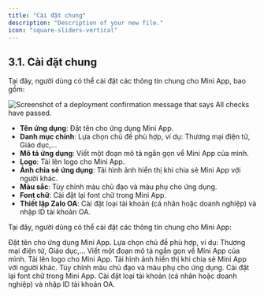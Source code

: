 ```yaml
---
title: "Cài đặt chung"
description: "Description of your new file."
icon: "square-sliders-vertical"
---
```


## **3.1. Cài đặt chung**

Tại đây, người dùng có thể cài đặt các thông tin chung cho Mini App, bao gồm:

<Frame>
  <img
    src="/general-settings.png"
    alt="Screenshot of a deployment confirmation message that says All checks have passed."
    style={{ borderRadius:"0.5rem" }}
    title=""
  />
</Frame>

- **Tên ứng dụng**: Đặt tên cho ứng dụng Mini App.
- **Danh mục chính**: Lựa chọn chủ đề phù hợp, ví dụ: Thương mại điện tử, Giáo dục,…
- **Mô tả ứng dụng**: Viết một đoạn mô tả ngắn gọn về Mini App của mình.
- **Logo**: Tải lên logo cho Mini App.
- **Ảnh chia sẻ ứng dụng**: Tải hình ảnh hiển thị khi chia sẻ Mini App với người khác.
- **Màu sắc**: Tùy chỉnh màu chủ đạo và màu phụ cho ứng dụng.
- **Font chữ**: Cài đặt lại font chữ trong Mini App.
- **Thiết lập Zalo OA**: Cài đặt loại tài khoản (cá nhân hoặc doanh nghiệp) và nhập ID tài khoản OA.

Tại đây, người dùng có thể cài đặt các thông tin chung cho Mini App:

<CardGroup cols={2}>
  <Card title="Tên ứng dụng" icon="app-window">
    Đặt tên cho ứng dụng Mini App.
  </Card>
  <Card title="Danh mục chính" icon="list">
    Lựa chọn chủ đề phù hợp, ví dụ: Thương mại điện tử, Giáo dục,…
  </Card>
  <Card title="Mô tả ứng dụng" icon="file-lines">
    Viết một đoạn mô tả ngắn gọn về Mini App của mình.
  </Card>
  <Card title="Logo" icon="image">
    Tải lên logo cho Mini App.
  </Card>
  <Card title="Ảnh chia sẻ ứng dụng" icon="share-nodes">
    Tải hình ảnh hiển thị khi chia sẻ Mini App với người khác.
  </Card>
  <Card title="Màu sắc" icon="palette">
    Tùy chỉnh màu chủ đạo và màu phụ cho ứng dụng.
  </Card>
  <Card title="Font chữ" icon="font">
    Cài đặt lại font chữ trong Mini App.
  </Card>
  <Card title="Thiết lập Zalo OA" icon="mobile-screen-button">
    Cài đặt loại tài khoản (cá nhân hoặc doanh nghiệp) và nhập ID tài khoản OA.
  </Card>
</CardGroup>